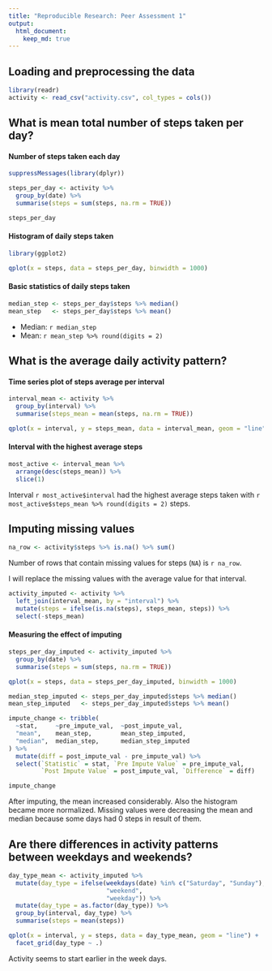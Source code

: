 ```yaml
---
title: "Reproducible Research: Peer Assessment 1"
output: 
  html_document:
    keep_md: true
---
```



## Loading and preprocessing the data
```r
library(readr)
activity <- read_csv("activity.csv", col_types = cols())
```


## What is mean total number of steps taken per day?

#### Number of steps taken each day

```r
suppressMessages(library(dplyr))

steps_per_day <- activity %>% 
  group_by(date) %>% 
  summarise(steps = sum(steps, na.rm = TRUE))

steps_per_day
```

#### Histogram of daily steps taken

```r
library(ggplot2)

qplot(x = steps, data = steps_per_day, binwidth = 1000)
```

#### Basic statistics of daily steps taken

```r
median_step <- steps_per_day$steps %>% median() 
mean_step   <- steps_per_day$steps %>% mean()
```

- Median: `r median_step`
- Mean:   `r mean_step %>% round(digits = 2)`

## What is the average daily activity pattern?

#### Time series plot of steps average per interval

```r
interval_mean <- activity %>% 
  group_by(interval) %>% 
  summarise(steps_mean = mean(steps, na.rm = TRUE))

qplot(x = interval, y = steps_mean, data = interval_mean, geom = "line")
```

#### Interval with the highest average steps

```r
most_active <- interval_mean %>% 
  arrange(desc(steps_mean)) %>% 
  slice(1)
```

Interval `r most_active$interval` had the highest average steps taken with
`r most_active$steps_mean %>% round(digits = 2)` steps.

## Imputing missing values

```r
na_row <- activity$steps %>% is.na() %>% sum()
```

Number of rows that contain missing values for steps (`NA`) is `r na_row`.

I will replace the missing values with the average value for that interval.

```r
activity_imputed <- activity %>% 
  left_join(interval_mean, by = "interval") %>% 
  mutate(steps = ifelse(is.na(steps), steps_mean, steps)) %>% 
  select(-steps_mean)
```

#### Measuring the effect of imputing

```r
steps_per_day_imputed <- activity_imputed %>% 
  group_by(date) %>% 
  summarise(steps = sum(steps, na.rm = TRUE))

qplot(x = steps, data = steps_per_day_imputed, binwidth = 1000)
```

```r
median_step_imputed <- steps_per_day_imputed$steps %>% median()
mean_step_imputed   <- steps_per_day_imputed$steps %>% mean()

impute_change <- tribble(
  ~stat,     ~pre_impute_val,  ~post_impute_val,
  "mean",    mean_step,        mean_step_imputed,
  "median",  median_step,      median_step_imputed
) %>% 
  mutate(diff = post_impute_val - pre_impute_val) %>% 
  select(`Statistic` = stat, `Pre Impute Value` = pre_impute_val,
         `Post Impute Value` = post_impute_val, `Difference` = diff)

impute_change
```

After imputing, the mean increased considerably. Also the histogram became
more normalized. Missing values were decreasing the mean and median because some 
days had 0 steps in result of them.

## Are there differences in activity patterns between weekdays and weekends?

```r
day_type_mean <- activity_imputed %>% 
  mutate(day_type = ifelse(weekdays(date) %in% c("Saturday", "Sunday"), 
                           "weekend",
                           "weekday")) %>% 
  mutate(day_type = as.factor(day_type)) %>% 
  group_by(interval, day_type) %>% 
  summarise(steps = mean(steps))

qplot(x = interval, y = steps, data = day_type_mean, geom = "line") +
  facet_grid(day_type ~ .)
```

Activity seems to start earlier in the week days.